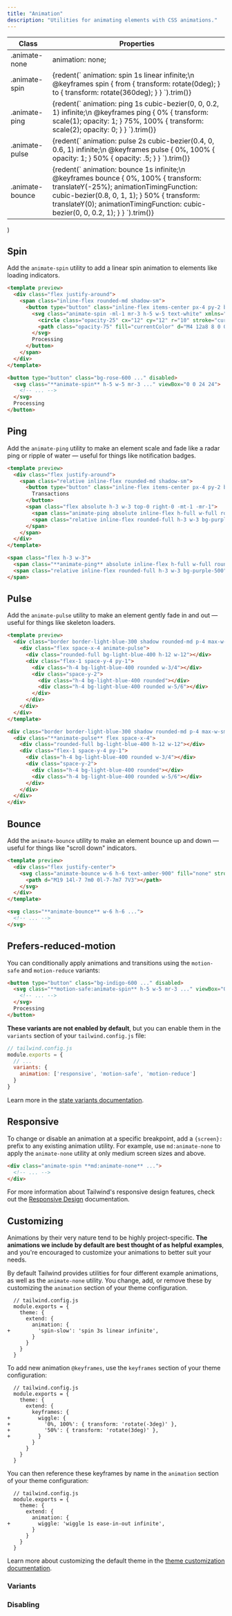 ```yaml
---
title: "Animation"
description: "Utilities for animating elements with CSS animations."
---
```



  <div className="overflow-y-auto scrollbar-w-2 scrollbar-track-gray-lighter scrollbar-thumb-rounded scrollbar-thumb-gray scrolling-touch lg:max-h-sm">
    <table className="w-full text-left border-collapse">
      <thead>
        <tr>
          <th className="z-20 sticky top-0 text-sm font-semibold text-gray-600 bg-white p-0">
            <div className="pb-2 border-b border-gray-200">Class</div>
          </th>
          <th className="z-20 sticky top-0 text-sm font-semibold text-gray-600 bg-white p-0">
            <div className="pb-2 border-b border-gray-200">Properties</div>
          </th>
        </tr>
      </thead>
      <tbody className="align-baseline">
        <tr>
          <td className="py-2 font-mono text-xs text-violet-600 whitespace-nowrap">
            .animate-none
          </td>
          <td className="py-2 font-mono text-xs text-light-blue-600 whitespace-pre">
            animation: none;
          </td>
        </tr>
        <tr>
          <td className="py-2 font-mono text-xs text-violet-600 whitespace-nowrap border-t border-gray-200">
            .animate-spin
          </td>
          <td className="py-2 font-mono text-xs text-light-blue-600 whitespace-pre border-t border-gray-200">
            {redent(`
              animation: spin 1s linear infinite;\n
              @keyframes spin {
                from {
                  transform: rotate(0deg);
                }
                to {
                  transform: rotate(360deg);
                }
              }
            `).trim()}
          </td>
        </tr>
        <tr>
          <td className="py-2 font-mono text-xs text-violet-600 whitespace-nowrap border-t border-gray-200">
            .animate-ping
          </td>
          <td className="py-2 font-mono text-xs text-light-blue-600 whitespace-pre border-t border-gray-200">
            {redent(`
              animation: ping 1s cubic-bezier(0, 0, 0.2, 1) infinite;\n
              @keyframes ping {
                0% {
                  transform: scale(1);
                  opacity: 1;
                }
                75%, 100% {
                  transform: scale(2);
                  opacity: 0;
                }
              }
            `).trim()}
          </td>
        </tr>
        <tr>
          <td className="py-2 font-mono text-xs text-violet-600 whitespace-nowrap border-t border-gray-200">
            .animate-pulse
          </td>
          <td className="py-2 font-mono text-xs text-light-blue-600 whitespace-pre border-t border-gray-200">
            {redent(`
              animation: pulse 2s cubic-bezier(0.4, 0, 0.6, 1) infinite;\n
              @keyframes pulse {
                0%, 100% {
                  opacity: 1;
                }
                50% {
                  opacity: .5;
                }
              }
            `).trim()}
          </td>
        </tr>
        <tr>
          <td className="py-2 font-mono text-xs text-violet-600 whitespace-nowrap border-t border-gray-200">
            .animate-bounce
          </td>
          <td className="py-2 font-mono text-xs text-light-blue-600 whitespace-pre border-t border-gray-200">
            {redent(`
              animation: bounce 1s infinite;\n
              @keyframes bounce {
                0%, 100% {
                  transform: translateY(-25%);
                  animationTimingFunction: cubic-bezier(0.8, 0, 1, 1);
                }
                50% {
                  transform: translateY(0);
                  animationTimingFunction: cubic-bezier(0, 0, 0.2, 1);
                }
              }
            `).trim()}
          </td>
        </tr>
      </tbody>
    </table>
  </div>
)

## Spin

Add the `animate-spin` utility to add a linear spin animation to elements like loading indicators.

```html rose
<template preview>
  <div class="flex justify-around">
    <span class="inline-flex rounded-md shadow-sm">
      <button type="button" class="inline-flex items-center px-4 py-2 border border-transparent text-base leading-6 font-medium rounded-md text-white bg-rose-600 hover:bg-rose-500 focus:border-rose-700 active:bg-rose-700 transition ease-in-out duration-150 cursor-not-allowed" disabled>
        <svg class="animate-spin -ml-1 mr-3 h-5 w-5 text-white" xmlns="http://www.w3.org/2000/svg" fill="none" viewBox="0 0 24 24">
          <circle class="opacity-25" cx="12" cy="12" r="10" stroke="currentColor" stroke-width="4"></circle>
          <path class="opacity-75" fill="currentColor" d="M4 12a8 8 0 018-8V0C5.373 0 0 5.373 0 12h4zm2 5.291A7.962 7.962 0 014 12H0c0 3.042 1.135 5.824 3 7.938l3-2.647z"></path>
        </svg>
        Processing
      </button>
    </span>
  </div>
</template>

<button type="button" class="bg-rose-600 ..." disabled>
  <svg class="**animate-spin** h-5 w-5 mr-3 ..." viewBox="0 0 24 24">
    <!-- ... -->
  </svg>
  Processing
</button>
```

## Ping

Add the `animate-ping` utility to make an element scale and fade like a radar ping or ripple of water — useful for things like notification badges.

```html purple
<template preview>
  <div class="flex justify-around">
    <span class="relative inline-flex rounded-md shadow-sm">
      <button type="button" class="inline-flex items-center px-4 py-2 border border-purple-400 text-base leading-6 font-medium rounded-md text-purple-800 bg-white hover:text-purple-700 focus:border-purple-300 transition ease-in-out duration-150">
        Transactions
      </button>
      <span class="flex absolute h-3 w-3 top-0 right-0 -mt-1 -mr-1">
        <span class="animate-ping absolute inline-flex h-full w-full rounded-full bg-purple-400 opacity-75"></span>
        <span class="relative inline-flex rounded-full h-3 w-3 bg-purple-500"></span>
      </span>
    </span>
  </div>
</template>

<span class="flex h-3 w-3">
  <span class="**animate-ping** absolute inline-flex h-full w-full rounded-full bg-purple-400 opacity-75"></span>
  <span class="relative inline-flex rounded-full h-3 w-3 bg-purple-500"></span>
</span>
```

## Pulse

Add the `animate-pulse` utility to make an element gently fade in and out — useful for things like skeleton loaders.

```html lightBlue
<template preview>
  <div class="border border-light-blue-300 shadow rounded-md p-4 max-w-sm w-full mx-auto">
    <div class="flex space-x-4 animate-pulse">
      <div class="rounded-full bg-light-blue-400 h-12 w-12"></div>
      <div class="flex-1 space-y-4 py-1">
        <div class="h-4 bg-light-blue-400 rounded w-3/4"></div>
        <div class="space-y-2">
          <div class="h-4 bg-light-blue-400 rounded"></div>
          <div class="h-4 bg-light-blue-400 rounded w-5/6"></div>
        </div>
      </div>
    </div>
  </div>
</template>

<div class="border border-light-blue-300 shadow rounded-md p-4 max-w-sm w-full mx-auto">
  <div class="**animate-pulse** flex space-x-4">
    <div class="rounded-full bg-light-blue-400 h-12 w-12"></div>
    <div class="flex-1 space-y-4 py-1">
      <div class="h-4 bg-light-blue-400 rounded w-3/4"></div>
      <div class="space-y-2">
        <div class="h-4 bg-light-blue-400 rounded"></div>
        <div class="h-4 bg-light-blue-400 rounded w-5/6"></div>
      </div>
    </div>
  </div>
</div>
```

## Bounce

Add the `animate-bounce` utility to make an element bounce up and down — useful for things like "scroll down" indicators.

```html amber
<template preview>
  <div class="flex justify-center">
    <svg class="animate-bounce w-6 h-6 text-amber-900" fill="none" stroke-linecap="round" stroke-linejoin="round" stroke-width="2" viewBox="0 0 24 24" stroke="currentColor">
      <path d="M19 14l-7 7m0 0l-7-7m7 7V3"></path>
    </svg>
  </div>
</template>

<svg class="**animate-bounce** w-6 h-6 ...">
  <!-- ... -->
</svg>
```

## Prefers-reduced-motion

You can conditionally apply animations and transitions using the `motion-safe` and `motion-reduce` variants:

```html
<button type="button" class="bg-indigo-600 ..." disabled>
  <svg class="**motion-safe:animate-spin** h-5 w-5 mr-3 ..." viewBox="0 0 24 24">
    <!-- ... -->
  </svg>
  Processing
</button>
```

**These variants are not enabled by default**, but you can enable them in the `variants` section of your `tailwind.config.js` file:

```js
// tailwind.config.js
module.exports = {
  // ...
  variants: {
    animation: ['responsive', 'motion-safe', 'motion-reduce']
  }
}
```

Learn more in the [state variants documentation](/docs/hover-focus-and-other-states#motion-safe-v1-6-0).

## Responsive

To change or disable an animation at a specific breakpoint, add a `{screen}:` prefix to any existing animation utility. For example, use `md:animate-none` to apply the `animate-none` utility at only medium screen sizes and above.

```html
<div class="animate-spin **md:animate-none** ...">
  <!-- ... -->
</div>
```

For more information about Tailwind's responsive design features, check out the [Responsive Design](/docs/responsive-design) documentation.

## Customizing

Animations by their very nature tend to be highly project-specific. **The animations we include by default are best thought of as helpful examples**, and you're encouraged to customize your animations to better suit your needs.

By default Tailwind provides utilities for four different example animations, as well as the `animate-none` utility. You change, add, or remove these by customizing the `animation` section of your theme configuration.

```diff-js
  // tailwind.config.js
  module.exports = {
    theme: {
      extend: {
        animation: {
+         'spin-slow': 'spin 3s linear infinite',
        }
      }
    }
  }
```

To add new animation `@keyframes`, use the `keyframes` section of your theme configuration:

```diff-js
  // tailwind.config.js
  module.exports = {
    theme: {
      extend: {
        keyframes: {
+         wiggle: {
+           '0%, 100%': { transform: 'rotate(-3deg)' },
+           '50%': { transform: 'rotate(3deg)' },
+         }
        }
      }
    }
  }
```

You can then reference these keyframes by name in the `animation` section of your theme configuration:

```diff-js
  // tailwind.config.js
  module.exports = {
    theme: {
      extend: {
        animation: {
+         wiggle: 'wiggle 1s ease-in-out infinite',
        }
      }
    }
  }
```

Learn more about customizing the default theme in the [theme customization documentation](/docs/theme#customizing-the-default-theme).

### Variants

<Variants plugin="animation" />

### Disabling

<Disabling plugin="animation" />
